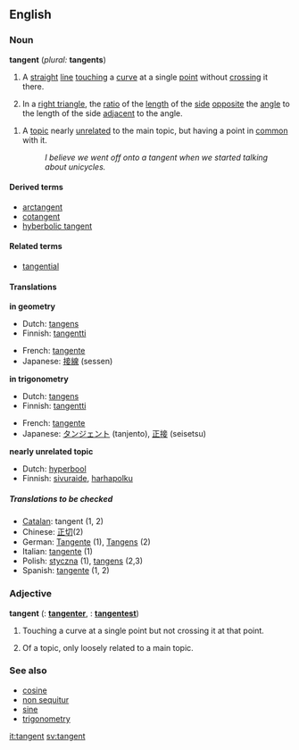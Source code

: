 ==English==
===Noun===
'''tangent''' (''plural:'' '''tangents''')

#{{geometry}} A [[straight]] [[line]] [[touching]] a [[curve]] at a single [[point]] without [[crossing]] it there.
#{{trigonometry}} In a [[right triangle]], the [[ratio]] of the [[length]] of the [[side]] [[opposite]] the [[angle]] to the length of the side [[adjacent]] to the angle.
<!--This definition equivalent to the one above; it does not define a new sense of the word
#{{mathematics}} The ratio of the [[sine]] to the [[cosine]], in either the [[real]] or [[complex]] [[number]]s.-->
#A [[topic]] nearly [[unrelated]] to the main topic, but having a point in [[common]] with it.
#:''I believe we went off onto a tangent when we started talking about unicycles.''

====Derived terms====
*[[arctangent]]
*[[cotangent]]
*[[hyberbolic tangent]]

====Related terms====
*[[tangential]]

====Translations====

'''in geometry'''
{{top}}
*Dutch: [[tangens]]
*Finnish: [[tangentti]]
{{mid}}
*French: [[tangente]] {{f}}
*Japanese: [[接線]] (sessen)
{{bottom}}

'''in trigonometry'''
{{top}}
*Dutch: [[tangens]]
*Finnish: [[tangentti]]
{{mid}}
*French: [[tangente]] {{f}}
*Japanese: [[タンジェント]] (tanjento), [[正接]] (seisetsu)
{{bottom}}

'''nearly unrelated topic'''
{{top}}
*Dutch: [[hyperbool]] {{f}}
*Finnish: [[sivuraide]], [[harhapolku]]
{{mid}}
{{bottom}}

=====Translations to be checked=====
{{checktrans}}
<!--Remove this section once all of the translations below have been moved into the tables above.-->

*[[Catalan]]: tangent {{f}} (1, 2)
*Chinese: [[正切]](2)
*German: [[Tangente]] {{f}} (1), [[Tangens]] {{m}} (2)
*Italian: [[tangente]] {{f}} (1)
*Polish: [[styczna]] {{f}} (1), [[tangens]] {{m}} (2,3)
*Spanish: [[tangente]] {{f}} (1, 2)

===Adjective===
'''tangent'''  ({{compar}}: '''[[tangenter]]''', {{superl}}: '''[[tangentest]]''')

#{{geometry}} Touching a curve at a single point but not crossing it at that point.
#Of a topic, only loosely related to a main topic.

===See also===
*[[cosine]]
*[[non sequitur]]
*[[sine]]
*[[trigonometry]]

[[it:tangent]]
[[sv:tangent]]